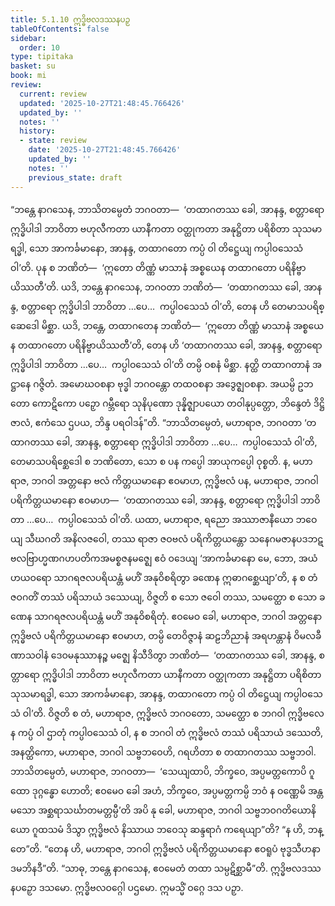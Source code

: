```yaml
---
title: 5.1.10 ဣဒ္ဓိဗလဒဿနပဉှ
tableOfContents: false
sidebar:
  order: 10
type: tipitaka
basket: su
book: mi
review:
  current: review
  updated: '2025-10-27T21:48:45.766426'
  updated_by: ''
  notes: ''
  history:
  - state: review
    date: '2025-10-27T21:48:45.766426'
    updated_by: ''
    notes: ''
    previous_state: draft
---
```



<ReviewStatus review={frontmatter.review} showDetails={true} />

<HypothesisAnnotation frontmatter={frontmatter} />

<DynamicBreadcrumb />

<Division number="129" book="mi" e="ch" v="28">

<Paragraph number="671" book="mi">
“ဘန္တေ နာဂသေန, ဘာသိတမ္ပေတံ ဘဂဝတာ—  ‘တထာဂတဿ ခေါ, အာနန္ဒ, စတ္တာရော ဣဒ္ဓိပါဒါ ဘာဝိတာ ဗဟုလီကတာ ယာနီကတာ ဝတ္ထုကတာ အနုဋ္ဌိတာ ပရိစိတာ သုသမာရဒ္ဓါ, သော အာကင်္ခမာနော, အာနန္ဒ, တထာဂတော ကပ္ပံ ဝါ တိဋ္ဌေယျ ကပ္ပါဝသေသံ ဝါ’တိ. ပုန စ ဘဏိတံ—  ‘ဣတော တိဏ္ဏံ မာသာနံ အစ္စယေန တထာဂတော ပရိနိဗ္ဗာယိဿတီ’တိ. ယဒိ, ဘန္တေ နာဂသေန, ဘဂဝတာ ဘဏိတံ—  ‘တထာဂတဿ ခေါ, အာနန္ဒ, စတ္တာရော ဣဒ္ဓိပါဒါ ဘာဝိတာ …ပေ…  ကပ္ပါဝသေသံ ဝါ’တိ, တေန ဟိ တေမာသပရိစ္ဆေဒေါ မိစ္ဆာ. ယဒိ, ဘန္တေ, တထာဂတေန ဘဏိတံ—  ‘ဣတော တိဏ္ဏံ မာသာနံ အစ္စယေန တထာဂတော ပရိနိဗ္ဗာယိဿတီ’တိ, တေန ဟိ ‘တထာဂတဿ ခေါ, အာနန္ဒ, စတ္တာရော ဣဒ္ဓိပါဒါ ဘာဝိတာ …ပေ…  ကပ္ပါဝသေသံ ဝါ’တိ တမ္ပိ ဝစနံ မိစ္ဆာ. နတ္ထိ တထာဂတာနံ အဋ္ဌာနေ ဂဇ္ဇိတံ. အမောဃဝစနာ ဗုဒ္ဓါ ဘဂဝန္တော တထဝစနာ အဒွေဇ္ဈဝစနာ. အယမ္ပိ ဥဘတော ကောဋိကော ပဉှော ဂမ္ဘီရော သုနိပုဏော ဒုန္နိဇ္ဈာပယော တဝါနုပ္ပတ္တော, ဘိန္ဒေတံ ဒိဋ္ဌိဇာလံ, ဧကံသေ ဌပယ, ဘိန္ဒ ပရဝါဒန်”တိ.
</Paragraph>

<Paragraph number="672" book="mi">
“ဘာသိတမ္ပေတံ, မဟာရာဇ, ဘဂဝတာ ‘တထာဂတဿ ခေါ, အာနန္ဒ, စတ္တာရော ဣဒ္ဓိပါဒါ ဘာဝိတာ …ပေ…  ကပ္ပါဝသေသံ ဝါ’တိ, တေမာသပရိစ္ဆေဒေါ စ ဘဏိတော, သော စ ပန ကပ္ပေါ အာယုကပ္ပေါ ဝုစ္စတိ. န, မဟာရာဇ, ဘဂဝါ အတ္တနော ဗလံ ကိတ္တယမာနော ဧဝမာဟ, ဣဒ္ဓိဗလံ ပန, မဟာရာဇ, ဘဂဝါ ပရိကိတ္တယမာနော ဧဝမာဟ—  ‘တထာဂတဿ ခေါ, အာနန္ဒ, စတ္တာရော ဣဒ္ဓိပါဒါ ဘာဝိတာ …ပေ…  ကပ္ပါဝသေသံ ဝါ’တိ.
</Paragraph>

<Paragraph number="673" book="mi">
ယထာ, မဟာရာဇ, ရညော အဿာဇာနီယော ဘဝေယျ သီဃဂတိ အနိလဇဝေါ, တဿ ရာဇာ ဇဝဗလံ ပရိကိတ္တယန္တော သနေဂမဇာနပဒဘဋဗလဗြာဟ္မဏဂဟပတိကအမစ္စဇနမဇ္ဈေ ဧဝံ ဝဒေယျ ‘အာကင်္ခမာနော မေ, ဘော, အယံ ဟယဝရော သာဂရဇလပရိယန္တံ မဟိံ အနုဝိစရိတွာ ခဏေန ဣဓာဂစ္ဆေယျာ’တိ, န စ တံ ဇဝဂတိံ တဿံ ပရိသာယံ ဒဿေယျ, ဝိဇ္ဇတိ စ သော ဇဝေါ တဿ, သမတ္ထော စ သော ခဏေန သာဂရဇလပရိယန္တံ မဟိံ အနုဝိစရိတုံ. ဧဝမေဝ ခေါ, မဟာရာဇ, ဘဂဝါ အတ္တနော ဣဒ္ဓိဗလံ ပရိကိတ္တယမာနော ဧဝမာဟ, တမ္ပိ တေဝိဇ္ဇာနံ ဆဠဘိညာနံ အရဟန္တာနံ ဝိမလခီဏာသဝါနံ ဒေဝမနုဿာနဉ္စ မဇ္ဈေ နိသီဒိတွာ ဘဏိတံ—  ‘တထာဂတဿ ခေါ, အာနန္ဒ, စတ္တာရော ဣဒ္ဓိပါဒါ ဘာဝိတာ ဗဟုလီကတာ ယာနီကတာ ဝတ္ထုကတာ အနုဋ္ဌိတာ ပရိစိတာ သုသမာရဒ္ဓါ, သော အာကင်္ခမာနော, အာနန္ဒ, တထာဂတော ကပ္ပံ ဝါ တိဋ္ဌေယျ ကပ္ပါဝသေသံ ဝါ’တိ. ဝိဇ္ဇတိ စ တံ, မဟာရာဇ, ဣဒ္ဓိဗလံ ဘဂဝတော, သမတ္ထော စ ဘဂဝါ ဣဒ္ဓိဗလေန ကပ္ပံ ဝါ ဌာတုံ ကပ္ပါဝသေသံ ဝါ, န စ ဘဂဝါ တံ ဣဒ္ဓိဗလံ တဿံ ပရိသာယံ ဒဿေတိ, အနတ္ထိကော, မဟာရာဇ, ဘဂဝါ သဗ္ဗဘဝေဟိ, ဂရဟိတာ စ တထာဂတဿ သဗ္ဗဘဝါ. ဘာသိတမ္ပေတံ, မဟာရာဇ, ဘဂဝတာ—  ‘သေယျထာပိ, ဘိက္ခဝေ, အပ္ပမတ္တကောပိ ဂူထော ဒုဂ္ဂန္ဓော ဟောတိ; ဧဝမေဝ ခေါ အဟံ, ဘိက္ခဝေ, အပ္ပမတ္တကမ္ပိ ဘဝံ န ဝဏ္ဏေမိ အန္တမသော အစ္ဆရာသင်္ဃာတမတ္တမ္ပီ’တိ အပိ နု ခေါ, မဟာရာဇ, ဘဂဝါ သဗ္ဗဘဝဂတိယောနိယော ဂူထသမံ ဒိသွာ ဣဒ္ဓိဗလံ နိဿာယ ဘဝေသု ဆန္ဒရာဂံ ကရေယျာ”တိ? “န ဟိ, ဘန္တေ”တိ. “တေန ဟိ, မဟာရာဇ, ဘဂဝါ ဣဒ္ဓိဗလံ ပရိကိတ္တယမာနော ဧဝရူပံ ဗုဒ္ဓသီဟနာဒမဘိနဒီ”တိ. “သာဓု, ဘန္တေ နာဂသေန, ဧဝမေတံ တထာ သမ္ပဋိစ္ဆာမီ”တိ.

</Paragraph>
</Division>

<Paragraph number="674" type="center" book="mi">
ဣဒ္ဓိဗလဒဿနပဉှော ဒသမော.



</Paragraph>

<Paragraph number="675" type="center" book="mi">
ဣဒ္ဓိဗလဝဂ္ဂေါ ပဌမော.



</Paragraph>

<Paragraph number="676" type="center" book="mi">
ဣမသ္မိံ ဝဂ္ဂေ ဒသ ပဉှာ.
</Paragraph>